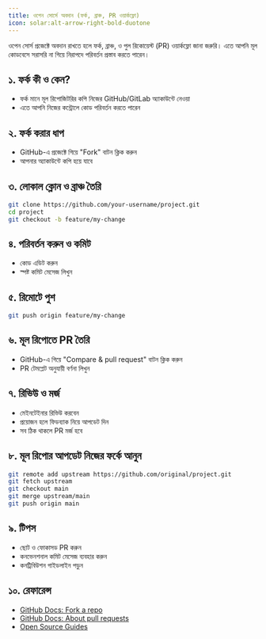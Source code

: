 ```yaml
---
title: ওপেন সোর্সে অবদান (ফর্ক, ব্রাঞ্চ, PR ওয়ার্কফ্লো)
icon: solar:alt-arrow-right-bold-duotone
---
```


ওপেন সোর্স প্রজেক্টে অবদান রাখতে হলে ফর্ক, ব্রাঞ্চ, ও পুল রিকোয়েস্ট (PR) ওয়ার্কফ্লো জানা জরুরি। এতে আপনি মূল কোডবেসে সরাসরি না গিয়ে নিরাপদে পরিবর্তন প্রস্তাব করতে পারেন।

## ১. ফর্ক কী ও কেন?
- ফর্ক মানে মূল রিপোজিটরির কপি নিজের GitHub/GitLab অ্যাকাউন্টে নেওয়া
- এতে আপনি নিজের কন্ট্রোলে কোড পরিবর্তন করতে পারেন

## ২. ফর্ক করার ধাপ
- GitHub-এ প্রজেক্টে গিয়ে "Fork" বাটন ক্লিক করুন
- আপনার অ্যাকাউন্টে কপি হয়ে যাবে

## ৩. লোকাল ক্লোন ও ব্রাঞ্চ তৈরি
```sh
git clone https://github.com/your-username/project.git
cd project
git checkout -b feature/my-change
```

## ৪. পরিবর্তন করুন ও কমিট
- কোড এডিট করুন
- স্পষ্ট কমিট মেসেজ লিখুন

## ৫. রিমোটে পুশ
```sh
git push origin feature/my-change
```

## ৬. মূল রিপোতে PR তৈরি
- GitHub-এ গিয়ে "Compare & pull request" বাটন ক্লিক করুন
- PR টেমপ্লেট অনুযায়ী বর্ণনা লিখুন

## ৭. রিভিউ ও মর্জ
- মেইনটেইনার রিভিউ করবেন
- প্রয়োজন হলে ফিডব্যাক নিয়ে আপডেট দিন
- সব ঠিক থাকলে PR মর্জ হবে

## ৮. মূল রিপোর আপডেট নিজের ফর্কে আনুন
```sh
git remote add upstream https://github.com/original/project.git
git fetch upstream
git checkout main
git merge upstream/main
git push origin main
```

## ৯. টিপস
- ছোট ও ফোকাসড PR করুন
- কনভেনশনাল কমিট মেসেজ ব্যবহার করুন
- কনট্রিবিউশন গাইডলাইন পড়ুন

## ১০. রেফারেন্স
- [GitHub Docs: Fork a repo](https://docs.github.com/en/get-started/quickstart/fork-a-repo)
- [GitHub Docs: About pull requests](https://docs.github.com/en/pull-requests/collaborating-with-pull-requests)
- [Open Source Guides](https://opensource.guide/how-to-contribute/)
